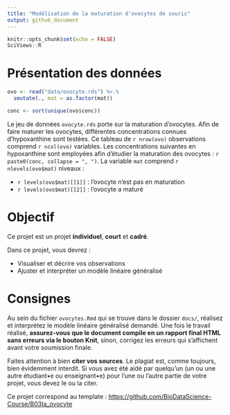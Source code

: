 ```yaml
---
title: "Modélisation de la maturation d'ovocytes de souris"
output: github_document
---
```


<!--- do not edit readme.md ---->

```r
knitr::opts_chunk$set(echo = FALSE)
SciViews::R
```

# Présentation des données

```r
ovo <- read("data/ovocyte.rds") %>.%
  smutate(., mat = as.factor(mat))

conc <- sort(unique(ovo$conc))
```

Le jeu de données `ovocyte.rds` porte sur la maturation d'ovocytes. Afin de faire maturer les ovocytes, différentes concentrations connues d'hypoxanthine sont testées. Ce tableau de `r nrow(ovo)` observations comprend `r ncol(ovo)` variables. Les concentrations suivantes en hypoxanthine sont employées afin d'étudier la maturation des ovocytes : `r paste0(conc, collapse = ", ")`. La variable `mat` comprend `r nlevels(ovo$mat)` niveaux :

-   `r levels(ovo$mat)[[1]]` : l'ovocyte n'est pas en maturation
-   `r levels(ovo$mat)[[2]]` : l'ovocyte a maturé

# Objectif

Ce projet est un projet **individuel**, **court** et **cadré**.

Dans ce projet, vous devrez :

-   Visualiser et décrire vos observations
-   Ajuster et interpréter un modèle linéaire généralisé

# Consignes

Au sein du fichier `ovocytes.Rmd` qui se trouve dans le dossier `docs/`, réalisez et interprétez le modèle linéaire généralisé demandé. Une fois le travail réalisé, **assurez-vous que le document compile en un rapport final HTML sans erreurs via le bouton Knit**, sinon, corrigez les erreurs qui s'affichent avant votre soumission finale.

Faites attention à bien **citer vos sources**. Le plagiat est, comme toujours, bien évidemment interdit. Si vous avez été aidé par quelqu'un (un ou une autre étudiant•e ou enseignant•e) pour l'une ou l'autre partie de votre projet, vous devez le ou la citer.

Ce projet correspond au template : <https://github.com/BioDataScience-Course/B03Ia_ovocyte>
